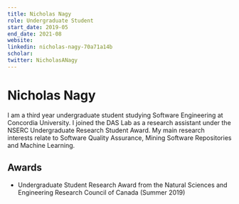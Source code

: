 ```yaml
---
title: Nicholas Nagy
role: Undergraduate Student
start_date: 2019-05
end_date: 2021-08
website:
linkedin: nicholas-nagy-70a71a14b
scholar:
twitter: NicholasANagy
---
```


# Nicholas Nagy

I am a third year undergraduate student studying Software Engineering at Concordia University. I joined the DAS Lab as a research assistant under the NSERC Undergraduate Research Student Award. My main research interests relate to Software Quality Assurance, Mining Software Repositories and Machine Learning.

## Awards

- Undergraduate Student Research Award from the Natural Sciences and Engineering Research Council of Canada (Summer 2019)
